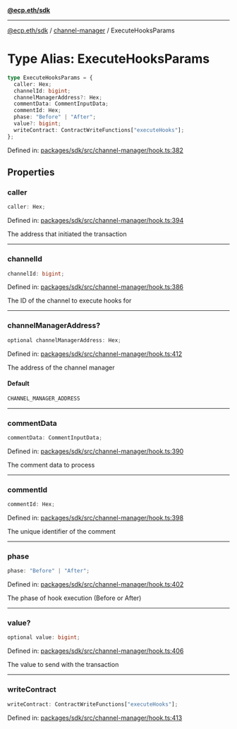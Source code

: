 [**@ecp.eth/sdk**](../../index.mdx)

***

[@ecp.eth/sdk](/sdk-reference/index.mdx) / [channel-manager](/sdk-reference/channel-manager/index.mdx) / ExecuteHooksParams

# Type Alias: ExecuteHooksParams

```ts
type ExecuteHooksParams = {
  caller: Hex;
  channelId: bigint;
  channelManagerAddress?: Hex;
  commentData: CommentInputData;
  commentId: Hex;
  phase: "Before" | "After";
  value?: bigint;
  writeContract: ContractWriteFunctions["executeHooks"];
};
```

Defined in: [packages/sdk/src/channel-manager/hook.ts:382](https://github.com/ecp-eth/comments-monorepo/blob/main/packages/sdk/src/channel-manager/hook.ts#L382)

## Properties

### caller

```ts
caller: Hex;
```

Defined in: [packages/sdk/src/channel-manager/hook.ts:394](https://github.com/ecp-eth/comments-monorepo/blob/main/packages/sdk/src/channel-manager/hook.ts#L394)

The address that initiated the transaction

***

### channelId

```ts
channelId: bigint;
```

Defined in: [packages/sdk/src/channel-manager/hook.ts:386](https://github.com/ecp-eth/comments-monorepo/blob/main/packages/sdk/src/channel-manager/hook.ts#L386)

The ID of the channel to execute hooks for

***

### channelManagerAddress?

```ts
optional channelManagerAddress: Hex;
```

Defined in: [packages/sdk/src/channel-manager/hook.ts:412](https://github.com/ecp-eth/comments-monorepo/blob/main/packages/sdk/src/channel-manager/hook.ts#L412)

The address of the channel manager

#### Default

```ts
CHANNEL_MANAGER_ADDRESS
```

***

### commentData

```ts
commentData: CommentInputData;
```

Defined in: [packages/sdk/src/channel-manager/hook.ts:390](https://github.com/ecp-eth/comments-monorepo/blob/main/packages/sdk/src/channel-manager/hook.ts#L390)

The comment data to process

***

### commentId

```ts
commentId: Hex;
```

Defined in: [packages/sdk/src/channel-manager/hook.ts:398](https://github.com/ecp-eth/comments-monorepo/blob/main/packages/sdk/src/channel-manager/hook.ts#L398)

The unique identifier of the comment

***

### phase

```ts
phase: "Before" | "After";
```

Defined in: [packages/sdk/src/channel-manager/hook.ts:402](https://github.com/ecp-eth/comments-monorepo/blob/main/packages/sdk/src/channel-manager/hook.ts#L402)

The phase of hook execution (Before or After)

***

### value?

```ts
optional value: bigint;
```

Defined in: [packages/sdk/src/channel-manager/hook.ts:406](https://github.com/ecp-eth/comments-monorepo/blob/main/packages/sdk/src/channel-manager/hook.ts#L406)

The value to send with the transaction

***

### writeContract

```ts
writeContract: ContractWriteFunctions["executeHooks"];
```

Defined in: [packages/sdk/src/channel-manager/hook.ts:413](https://github.com/ecp-eth/comments-monorepo/blob/main/packages/sdk/src/channel-manager/hook.ts#L413)
